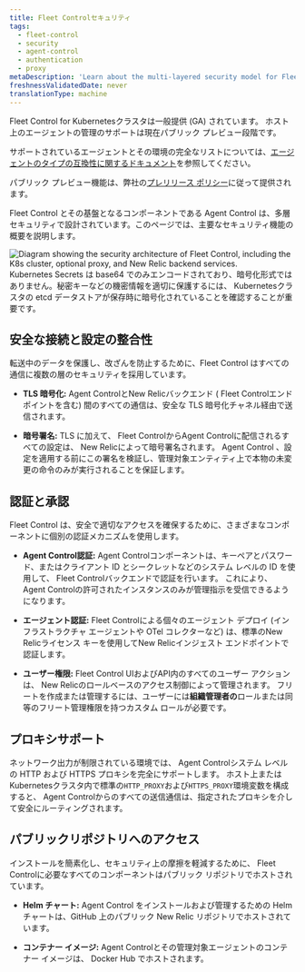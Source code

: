 ```yaml
---
title: Fleet Controlセキュリティ
tags:
  - fleet-control
  - security
  - agent-control
  - authentication
  - proxy
metaDescription: 'Learn about the multi-layered security model for Fleet Control and Agent Control, including authentication, encryption, proxy support, and configuration signing.'
freshnessValidatedDate: never
translationType: machine
---
```


<Callout title="機能の可用性">
  Fleet Control for Kubernetesクラスタは一般提供 (GA) されています。 ホスト上のエージェントの管理のサポートは現在パブリック プレビュー段階です。

  サポートされているエージェントとその環境の完全なリストについては、[エージェントのタイプの互換性に関するドキュメント](/docs/new-relic-control/agent-control/agent-types)を参照してください。

  パブリック プレビュー機能は、弊社の[プレリリース ポリシー](/docs/licenses/license-information/referenced-policies/new-relic-pre-release-policy)に従って提供されます。
</Callout>

Fleet Control とその基盤となるコンポーネントである Agent Control は、多層セキュリティで設計されています。このページでは、主要なセキュリティ機能の概要を説明します。

<img title="Fleet Control security architecture" alt="Diagram showing the security architecture of Fleet Control, including the K8s cluster, optional proxy, and New Relic backend services." src="/images/fleet-control-security-diagram.webp" />

<Callout title="重要: 保存データの保護">
  Kubernetes Secrets は base64 でのみエンコードされており、暗号化形式ではありません。秘密キーなどの機密情報を適切に保護するには、 Kubernetesクラスタの etcd データストアが保存時に暗号化されていることを確認することが重要です。
</Callout>

## 安全な接続と設定の整合性

転送中のデータを保護し、改ざんを防止するために、Fleet Control はすべての通信に複数の層のセキュリティを採用しています。

* **TLS 暗号化:** Agent ControlとNew Relicバックエンド ( Fleet Controlエンドポイントを含む) 間のすべての通信は、安全な TLS 暗号化チャネル経由で送信されます。

* **暗号署名:** TLS に加えて、 Fleet ControlからAgent Controlに配信されるすべての設定は、 New Relicによって暗号署名されます。 Agent Control 、設定を適用する前にこの署名を検証し、管理対象エンティティ上で本物の未変更の命令のみが実行されることを保証します。

## 認証と承認

Fleet Control は、安全で適切なアクセスを確保するために、さまざまなコンポーネントに個別の認証メカニズムを使用します。

* **Agent Control認証:** Agent Controlコンポーネントは、キーペアとパスワード、またはクライアント ID とシークレットなどのシステム レベルの ID を使用して、 Fleet Controlバックエンドで認証を行います。 これにより、 Agent Controlの許可されたインスタンスのみが管理指示を受信できるようになります。

* **エージェント認証:** Fleet Controlによる個々のエージェント デプロイ (インフラストラクチャ エージェントや OTel コレクターなど) は、標準のNew Relicライセンス キーを使用してNew Relicインジェスト エンドポイントで認証します。

* **ユーザー権限:** Fleet Control UIおよびAPI内のすべてのユーザー アクションは、 New Relicのロールベースのアクセス制御によって管理されます。 フリートを作成または管理するには、ユーザーには**組織管理者の**ロールまたは同等のフリート管理権限を持つカスタム ロールが必要です。

## プロキシサポート

ネットワーク出力が制限されている環境では、 Agent Controlシステム レベルの HTTP および HTTPS プロキシを完全にサポートします。 ホスト上またはKubernetesクラスタ内で標準の`HTTP_PROXY`および`HTTPS_PROXY`環境変数を構成すると、 Agent Controlからのすべての送信通信は、指定されたプロキシを介して安全にルーティングされます。

## パブリックリポジトリへのアクセス

インストールを簡素化し、セキュリティ上の摩擦を軽減するために、 Fleet Controlに必要なすべてのコンポーネントはパブリック リポジトリでホストされています。

* **Helm チャート:** Agent Control をインストールおよび管理するための Helm チャートは、GitHub 上のパブリック New Relic リポジトリでホストされています。

* **コンテナー イメージ:** Agent Controlとその管理対象エージェントのコンテナー イメージは、 Docker Hub でホストされます。